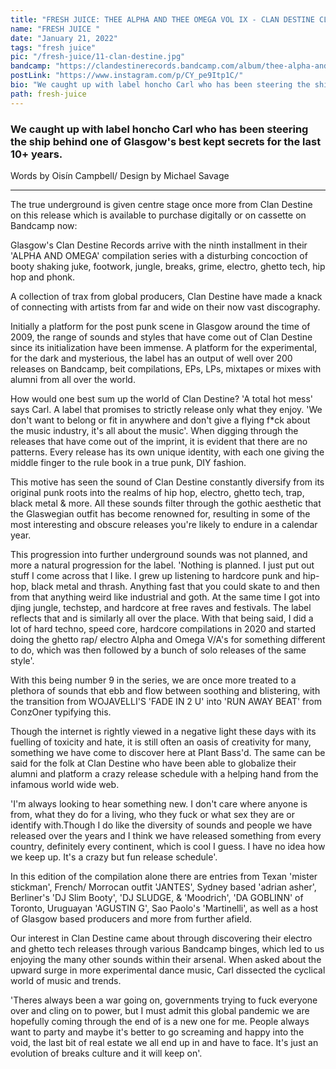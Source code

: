 ```yaml
---
title: "FRESH JUICE: THEE ALPHA AND THEE OMEGA VOL IX - CLAN DESTINE CLICK"
name: "FRESH JUICE "
date: "January 21, 2022"
tags: "fresh juice"
pic: "/fresh-juice/11-clan-destine.jpg"
bandcamp: "https://clandestinerecords.bandcamp.com/album/thee-alpha-and-thee-omega-vol-ix"
postLink: "https://www.instagram.com/p/CY_pe9Itp1C/"
bio: "We caught up with label honcho Carl who has been steering the ship behind one of Glasgow's best kept secrets for the last 10+ years."
path: fresh-juice
---
```


### We caught up with label honcho Carl who has been steering the ship behind one of Glasgow's best kept secrets for the last 10+ years.

<p className="smallText">Words by Oisín Campbell/ Design by Michael Savage</p>

<hr />

<BandCamp src="album=730236562" />

The true underground is given centre stage once more from Clan Destine on this release which is available to purchase digitally or on cassette on Bandcamp now: <HoverLink url="clandestinerecords.bandcamp.com/album/thee-alpha-and-thee-omega-vol-ix" external />

Glasgow's Clan Destine Records arrive with the ninth installment in their 'ALPHA AND OMEGA' compilation series with a disturbing concoction of booty shaking juke, footwork, jungle, breaks, grime, electro, ghetto tech, hip hop and phonk.

A collection of trax from global producers, Clan Destine have made a knack of connecting with artists from far and wide on their now vast discography.

Initially a platform for the post punk scene in Glasgow around the time of 2009, the range of sounds and styles that have come out of Clan Destine since its initialization have been immense. A platform for the experimental, for the dark and mysterious, the label has an output of well over 200 releases on Bandcamp, beit compilations, EPs, LPs, mixtapes or mixes with alumni from all over the world.

How would one best sum up the world of Clan Destine? 'A total hot mess' says Carl. A label that promises to strictly release only what they enjoy. 'We don't want to belong or fit in anywhere and don't give a flying f\*ck about the music industry, it's all about the music'. When digging through the releases that have come out of the imprint, it is evident that there are no patterns. Every release has its own unique identity, with each one giving the middle finger to the rule book in a true punk, DIY fashion.

<Picture src="/fresh-juice/11-records.jpg" alt="clan destine records" size={1200} />

This motive has seen the sound of Clan Destine constantly diversify from its original punk roots into the realms of hip hop, electro, ghetto tech, trap, black metal & more. All these sounds filter through the gothic aesthetic that the Glaswegian outfit has become renowned for, resulting in some of the most interesting and obscure releases you're likely to endure in a calendar year.

This progression into further underground sounds was not planned, and more a natural progression for the label. 'Nothing is planned. I just put out stuff I come across that I like. I grew up listening to hardcore punk and hip-hop, black metal and thrash. Anything fast that you could skate to and then from that anything weird like industrial and goth. At the same time I got into djing jungle, techstep, and hardcore at free raves and festivals. The label reflects that and is similarly all over the place. With that being said, I did a lot of hard techno, speed core, hardcore compilations in 2020 and started doing the ghetto rap/ electro Alpha and Omega V/A's for something different to do, which was then followed by a bunch of solo releases of the same style'.

With this being number 9 in the series, we are once more treated to a plethora of sounds that ebb and flow between soothing and blistering, with the transition from WOJAVELLI'S 'FADE IN 2 U' into 'RUN AWAY BEAT' from ConzOner typifying this.

Though the internet is rightly viewed in a negative light these days with its fuelling of toxicity and hate, it is still often an oasis of creativity for many, something we have come to discover here at Plant Bass'd. The same can be said for the folk at Clan Destine who have been able to globalize their alumni and platform a crazy release schedule with a helping hand from the infamous world wide web.

'I'm always looking to hear something new. I don't care where anyone is from, what they do for a living, who they fuck or what sex they are or identify with.Though I do like the diversity of sounds and people we have released over the years and I think we have released something from every country, definitely every continent, which is cool I guess. I have no idea how we keep up. It's a crazy but fun release schedule'.

In this edition of the compilation alone there are entries from Texan 'mister stickman', French/ Morrocan outfit 'JANTES', Sydney based 'adrian asher', Berliner's 'DJ Slim Booty', 'DJ SLUDGE, & 'Moodrich', 'DA GOBLINN' of Toronto, Uruguayan 'AGUSTIN G', Sao Paolo's 'Martinelli', as well as a host of Glasgow based producers and more from further afield.

Our interest in Clan Destine came about through discovering their electro and ghetto tech releases through various Bandcamp binges, which led to us enjoying the many other sounds within their arsenal. When asked about the upward surge in more experimental dance music, Carl dissected the cyclical world of music and trends.

'Theres always been a war going on, governments trying to fuck everyone over and cling on to power, but I must admit this global pandemic we are hopefully coming through the end of is a new one for me. People always want to party and maybe it's better to go screaming and happy into the void, the last bit of real estate we all end up in and have to face. It's just an evolution of breaks culture and it will keep on'.

